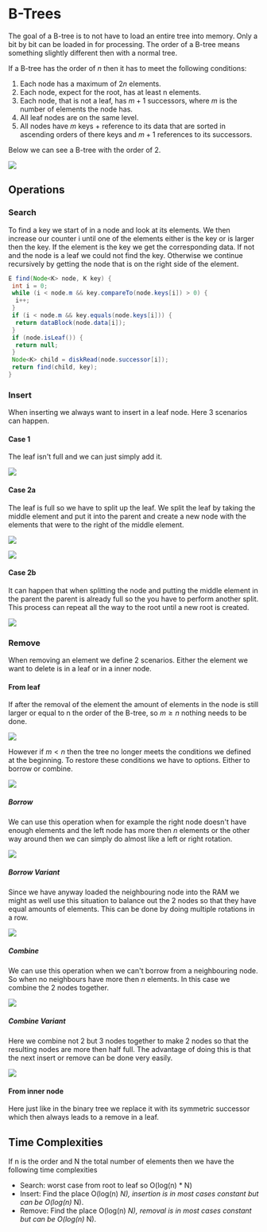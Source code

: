 
# B-Trees

The goal of a B-tree is to not have to load an entire tree into memory. Only a bit by bit can be loaded in for processing. The order of a B-tree means something slightly different then with a normal tree.

If a B-tree has the order of $n$ then it has to meet the following conditions:

1. Each node has a maximum of $2n$ elements.
2. Each node, expect for the root, has at least n elements.
3. Each node, that is not a leaf, has $m+1$ successors, where $m$ is the number of elements the node has.
4. All leaf nodes are on the same level.
5. All nodes have $m$ keys + reference to its data that are sorted in ascending orders of there keys and $m+1$ references to its successors.

Below we can see a B-tree with the order of 2.

<Image
    src="/cs/treesBOrder2.png"
    caption="A binary tree."
/>

## Operations

### Search

To find a key we start of in a node and look at its elements. We then increase our counter i until one of the elements either is the key or is larger then the key. If the element is the key we get the corresponding data. If not and the node is a leaf we could not find the key. Otherwise we continue recursively by getting the node that is on the right side of the element.

```java
E find(Node<K> node, K key) {
 int i = 0;
 while (i < node.m && key.compareTo(node.keys[i]) > 0) {
  i++;
 }
 if (i < node.m && key.equals(node.keys[i])) {
  return dataBlock(node.data[i]);
 }
 if (node.isLeaf()) {
  return null;
 }
 Node<K> child = diskRead(node.successor[i]);
 return find(child, key);
}
```

### Insert

When inserting we always want to insert in a leaf node. Here 3 scenarios can happen.

#### Case 1

The leaf isn't full and we can just simply add it.

<Image
    src="/cs/treesBInsertCase1.png"
    caption="A binary tree."
/>

#### Case 2a

The leaf is full so we have to split up the leaf. We split the leaf by taking the middle element and put it into the parent and create a new node with the elements that were to the right of the middle element.

<Image
    src="/cs/treesBInsertCase2a1.png"
    caption="A binary tree."
/>

<Image
    src="/cs/treesBInsertCase2a2.png"
    caption="A binary tree."
/>

#### Case 2b

It can happen that when splitting the node and putting the middle element in the parent the parent is already full so the you have to perform another split. This process can repeat all the way to the root until a new root is created.

<Image
    src="/cs/treesBInsertCase2b.png"
    caption="A binary tree."
/>

### Remove

When removing an element we define 2 scenarios. Either the element we want to delete is in a leaf or in a inner node.

#### From leaf

If after the removal of the element the amount of elements in the node is still larger or equal to n the order of the B-tree, so $m\geq n$ nothing needs to be done.

<Image
    src="/cs/treesBRemoveLeaf1.png"
    caption="A binary tree."
/>

However if $m < n$ then the tree no longer meets the conditions we defined at the beginning. To restore these conditions we have to options. Either to borrow or combine.

<Image
    src="/cs/treesBRemoveLeaf2.png"
    caption="A binary tree."
/>

##### Borrow

We can use this operation when for example the right node doesn't have enough elements and the left node has more then $n$ elements or the other way around then we can simply do almost like a left or right rotation.

<Image
    src="/cs/treesBRemoveBorrow.png"
    caption="A binary tree."
/>

##### Borrow Variant

Since we have anyway loaded the neighbouring node into the RAM we might as well use this situation to balance out the 2 nodes so that they have equal amounts of elements. This can be done by doing multiple rotations in a row.

<Image
    src="/cs/treesBRemoveBorrowVariant.png"
    caption="A binary tree."
/>

##### Combine

We can use this operation when we can't borrow from a neighbouring node. So when no neighbours have more then $n$ elements. In this case we combine the 2 nodes together.

<Image
    src="/cs/treesBRemoveCombine.png"
    caption="A binary tree."
/>

##### Combine Variant

Here we combine not 2 but 3 nodes together to make 2 nodes so that the resulting nodes are more then half full. The advantage of doing this is that the next insert or remove can be done very easily.

<Image
    src="/cs/treesBRemoveCombineVariant.png"
    caption="A binary tree."
/>

#### From inner node

Here just like in the binary tree we replace it with its symmetric successor which then always leads to a remove in a leaf.

## Time Complexities

If n is the order and N the total number of elements then we have the following time complexities

- Search: worst case from root to leaf so O(log(n) * N)
- Insert: Find the place O(log(n) *N), insertion is in most cases constant but can be O(log(n)* N).
- Remove: Find the place O(log(n) *N), removal is in most cases constant but can be O(log(n)* N).
